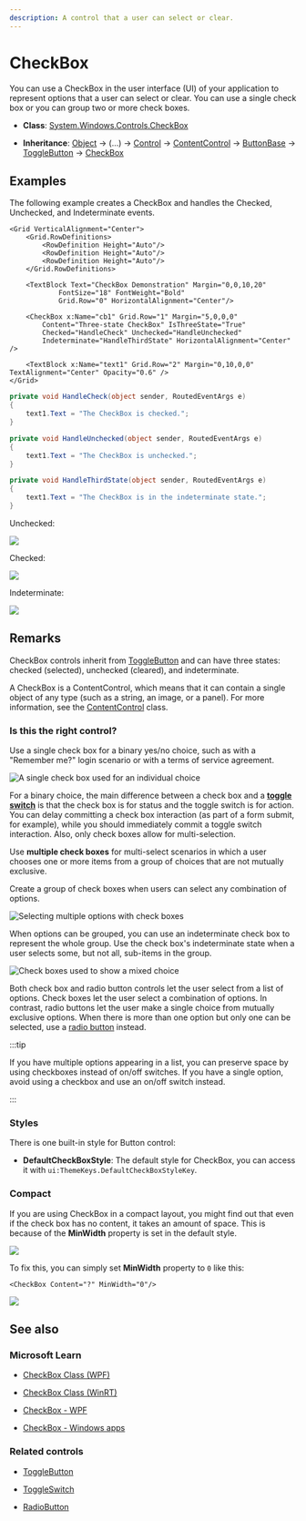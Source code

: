 ```yaml
---
description: A control that a user can select or clear.
---
```


# CheckBox

You can use a CheckBox in the user interface (UI) of your application to represent options that a user can select or clear. You can use a single check box or you can group two or more check boxes.

- **Class**: [System.Windows.Controls](https://learn.microsoft.com/en-us/dotnet/api/system.windows.controls)[.CheckBox](https://learn.microsoft.com/en-us/dotnet/api/system.windows.controls.button)

- **Inheritance**: [Object](https://learn.microsoft.com/en-us/dotnet/api/system.object) → (...) → [Control](https://learn.microsoft.com/en-us/dotnet/api/system.windows.controls.control) → [ContentControl](https://learn.microsoft.com/en-us/dotnet/api/system.windows.controls.contentcontrol) → [ButtonBase](https://learn.microsoft.com/en-us/dotnet/api/system.windows.controls.primitives.buttonbase) → [ToggleButton](https://learn.microsoft.com/en-us/dotnet/api/system.windows.controls.primitives.togglebutton) → [CheckBox](https://learn.microsoft.com/en-us/dotnet/api/system.windows.controls.checkbox)


## Examples

The following example creates a CheckBox and handles the Checked, Unchecked, and Indeterminate events.

```xaml
<Grid VerticalAlignment="Center">
    <Grid.RowDefinitions>
        <RowDefinition Height="Auto"/>
        <RowDefinition Height="Auto"/>
        <RowDefinition Height="Auto"/>
    </Grid.RowDefinitions>

    <TextBlock Text="CheckBox Demonstration" Margin="0,0,10,20"
            FontSize="18" FontWeight="Bold"
            Grid.Row="0" HorizontalAlignment="Center"/>

    <CheckBox x:Name="cb1" Grid.Row="1" Margin="5,0,0,0" 
        Content="Three-state CheckBox" IsThreeState="True"
        Checked="HandleCheck" Unchecked="HandleUnchecked" 
        Indeterminate="HandleThirdState" HorizontalAlignment="Center" />
                            
    <TextBlock x:Name="text1" Grid.Row="2" Margin="0,10,0,0" TextAlignment="Center" Opacity="0.6" />
</Grid>
```
```csharp
private void HandleCheck(object sender, RoutedEventArgs e)
{
    text1.Text = "The CheckBox is checked.";
}

private void HandleUnchecked(object sender, RoutedEventArgs e)
{
    text1.Text = "The CheckBox is unchecked.";
}

private void HandleThirdState(object sender, RoutedEventArgs e)
{
    text1.Text = "The CheckBox is in the indeterminate state.";
}
```

Unchecked:

![](checkbox-unchecked.png)

Checked:

![](checkbox-checked.png)

Indeterminate:

![](checkbox-indeterminate.png)

## Remarks

CheckBox controls inherit from [ToggleButton](./toggle-button) and can have three states: checked (selected), unchecked (cleared), and indeterminate.

A CheckBox is a ContentControl, which means that it can contain a single object of any type (such as a string, an image, or a panel). For more information, see the [ContentControl](https://learn.microsoft.com/en-us/dotnet/api/system.windows.controls.contentcontrol) class.

### Is this the right control?

Use a single check box for a binary yes/no choice, such as with a "Remember me?" login scenario or with a terms of service agreement.

![A single check box used for an individual choice](single-check-box.png)

For a binary choice, the main difference between a check box and a [**toggle switch**](./toggle-switch) is that the check box is for status and the toggle switch is for action. You can delay committing a check box interaction (as part of a form submit, for example), while you should immediately commit a toggle switch interaction. Also, only check boxes allow for multi-selection.

Use **multiple check boxes** for multi-select scenarios in which a user chooses one or more items from a group of choices that are not mutually exclusive.

Create a group of check boxes when users can select any combination of options.

![Selecting multiple options with check boxes](multiple-options.png)

When options can be grouped, you can use an indeterminate check box to represent the whole group. Use the check box's indeterminate state when a user selects some, but not all, sub-items in the group.

![Check boxes used to show a mixed choice](tree-check-boxes.png)

Both check box and radio button controls let the user select from a list of options. Check boxes let the user select a combination of options. In contrast, radio buttons let the user make a single choice from mutually exclusive options. When there is more than one option but only one can be selected, use a [radio button](./radio-button) instead.

:::tip

If you have multiple options appearing in a list, you can preserve space by using checkboxes instead of on/off switches. If you have a single option, avoid using a checkbox and use an on/off switch instead.

:::

### Styles

There is one built-in style for Button control:

- **DefaultCheckBoxStyle**: The default style for CheckBox, you can access it with `ui:ThemeKeys.DefaultCheckBoxStyleKey`.

### Compact

If you are using CheckBox in a compact layout, you might find out that even if the check box has no content, it takes an amount of space. This is because of the **MinWidth** property is set in the default style. 

![](still-taking-space.png)

To fix this, you can simply set **MinWidth** property to `0` like this:

```xaml
<CheckBox Content="?" MinWidth="0"/>
```

![](when-minwidth-is-zero.png)

## See also

### Microsoft Learn

- [CheckBox Class (WPF)](https://learn.microsoft.com/en-us/dotnet/api/system.windows.controls.checkbox)

- [CheckBox Class (WinRT)](https://learn.microsoft.com/en-us/windows/windows-app-sdk/api/winrt/microsoft.ui.xaml.controls.checkbox)

- [CheckBox - WPF](https://learn.microsoft.com/en-us/dotnet/desktop/wpf/controls/checkbox)

- [CheckBox - Windows apps](https://learn.microsoft.com/en-us/windows/apps/design/controls/checkbox)

### Related controls

- [ToggleButton](./toggle-button)

- [ToggleSwitch](./toggle-switch)

- [RadioButton](./radio-button)